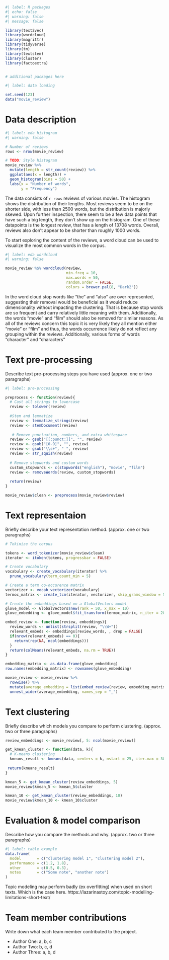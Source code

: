
```r
#| label: R packages
#| echo: false
#| warning: false
#| message: false

library(text2vec)
library(wordcloud)
library(magrittr)
library(tidyverse)
library(tm)
library(textstem)
library(cluster)
library(factoextra)


# additional packages here
```

```r
#| label: data loading

set.seed(123)
data("movie_review")
```

# Data description

```r
#| label: eda histogram
#| warning: false

# Number of reviews
rows <- nrow(movie_review)

# TODO: Style histogram
movie_review %>% 
  mutate(length = str_count(review)) %>% 
  ggplot(aes(x = length)) +
  geom_histogram(bins = 50) +
  labs(x = "Number of words",
       y = "Frequency")
```

The data consists of `r rows` reviews of various movies. The histogram shows the distribution of their lengths. Most reviews seem to be on the shorter side, with less than 2500 words, but the distribution is majorly skewed. Upon further inspection, there seem to be a few data points that have such a big length, they don't show up on the histogram. One of these datapoints is the longest review, that has a length of 13708 words. Overall, reviews also don't appear to be shorter than roughly 1000 words. 

To start exploring the content of the reviews, a word cloud can be used to visualize the most common words in the corpus.

```r
#| label: eda wordcloud
#| warning: false

movie_review %$% wordcloud(review, 
                           min.freq = 10, 
                           max.words = 50, 
                           random.order = FALSE,
                           colors = brewer.pal(8, "Dark2"))


```

In the word cloud stop words like "the" and "also" are over represented, suggesting their removal would be beneficial as it would reduce dimensionality without impacting the clustering. That is because stop words are so frequent and carry relatively little meaning with them. Additionally, the words "movie" and "film" should also be removed for similar reasons. As all of the reviews concern this topic it is very likely they all mention either "movie" or "film" and thus, the words occurrence likely do not reflect any grouping within the reviews. Additionally, various forms of words "character" and "characters" 


# Text pre-processing

Describe text pre-processing steps you have used (approx. one or two paragraphs)

```r
#| label: pre-processing

preprocess <- function(review){
  # Cast all strings to lowercase
  review <- tolower(review)
  
  #Stem and lemmatize
  review <- lemmatize_strings(review)
  review <- stemDocument(review)
  
   # Remove punctuation, numbers, and extra whitespace
  review <- gsub("[[:punct:]]", "", review) 
  review <- gsub("[0-9]", "", review)       
  review <- gsub("\\s+", " ", review)        
  review <- str_squish(review)                    
  
  # Remove stopwords and custom words
  custom_stopwords <- c(stopwords("english"), "movie", "film")
  review <- removeWords(review, custom_stopwords)
  
  return(review)
}

movie_review$clean <- preprocess(movie_review$review)
```


# Text representaion

Briefly describe your text representation method. (approx. one or two paragraphs)

```r
# Tokinize the corpus

tokens <- word_tokenizer(movie_review$clean)
iterator <- itoken(tokens, progressbar = FALSE)

# Create vocabulary 
vocabulary <- create_vocabulary(iterator) %>% 
  prune_vocabulary(term_count_min = 5)

# Create a term co-occurence matrix
vectorizer <- vocab_vectorizer(vocabulary)
termoc_matrix <- create_tcm(iterator, vectorizer, skip_grams_window = 5)
```

```r
# Create the embeddings based on a GlobalVectors model
glove_model <- GlobalVectors$new(rank = 50, x_max = 10)
glove_embedding <- glove_model$fit_transform(termoc_matrix, n_iter = 20)
``` 

```r
embed_review <- function(review, embeddings){
  review_words <- unlist(strsplit(review, "\\W+"))
  relevant_embeds <- embeddings[review_words, , drop = FALSE]
  if(nrow(relevant_embeds) == 0){
    return(rep(NA, ncol(embeddings)))
  }
  return(colMeans(relevant_embeds, na.rm = TRUE))
}

embedding_matrix <- as.data.frame(glove_embedding)
row.names(embedding_matrix) <- rownames(glove_embedding)

movie_review <- movie_review %>%
  rowwise() %>%
  mutate(average_embedding = list(embed_review(review, embedding_matrix))) %>%
  unnest_wider(average_embedding, names_sep = "_")
```


# Text clustering

Briefly describe which models you compare to perform clustering. (approx. two or three paragraphs)

```r
review_embeddings <- movie_review[, 5: ncol(movie_review)]

get_kmean_cluster <- function(data, k){
  # K-means clustering
  kmeans_result <- kmeans(data, centers = k, nstart = 25, iter.max = 30)
  
 return(kmeans_result)
}

kmean_5 <- get_kmean_cluster(review_embeddings, 5)
movie_review$kmean_5 <- kmean_5$cluster

kmean_10 <- get_kmean_cluster(review_embeddings, 10)
movie_review$kmean_10 <- kmean_10$cluster
```


# Evaluation & model comparison

Describe how you compare the methods and why. (approx. two or three paragraphs)


```r
#| label: table example
data.frame(
  model       = c("clustering model 1", "clustering model 2"),
  performance = c(1.2, 1.8),
  other       = c(0.5, 0.3),
  notes       = c("Some note", "another note")
)
```

Topic modeling may perform badly (ex overfitting) when used on short texts. Which is the case here. https://lazarinastoy.com/topic-modelling-limitations-short-text/ 

# Team member contributions

Write down what each team member contributed to the project.

- Author One: a, b, c
- Author Two: b, c, d
- Author Three: a, b, d
